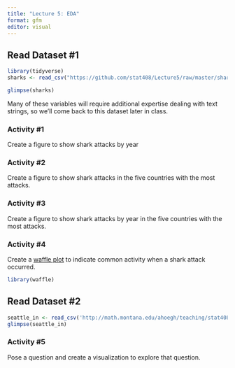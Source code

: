 ```yaml
---
title: "Lecture 5: EDA"
format: gfm
editor: visual
---
```


## Read Dataset #1

```r
library(tidyverse)
sharks <- read_csv("https://github.com/stat408/Lecture5/raw/master/shark_attacks.csv")
```


```r
glimpse(sharks)
```

Many of these variables will require additional expertise dealing with text strings, so we'll come back to this dataset later in class.


### Activity #1

Create a figure to show shark attacks by year



### Activity #2

Create a figure to show shark attacks in the five countries with the most attacks.



### Activity #3

Create a figure to show shark attacks by year in the five countries with the most attacks.



### Activity #4

Create a [waffle plot](https://r-charts.com/part-whole/waffle-chart-ggplot2/) to indicate common activity when a shark attack occurred.

```r
library(waffle)

```

## Read Dataset #2

```r
seattle_in <- read_csv('http://math.montana.edu/ahoegh/teaching/stat408/datasets/SeattleHousing.csv')
glimpse(seattle_in)
```

### Activity #5

Pose a question and create a visualization to explore that question.

